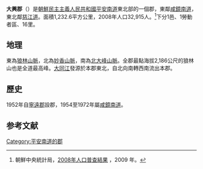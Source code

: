 {{Dablink|关于中国北魏时设置的同名郡，参见：[[大兴郡_(中国)|大兴郡 (中国)]]。}}
{{Infobox  Korean settlement
| context = north
| img = DPRK2006_Pyongnam-Daehung.PNG
| hangul = 대흥군
| hanja = {{linktext|大|興|郡}}
|rr=Daeheung-gun
|mr=Taehŭng-gun
| area_km2 = 1232.6
|  pop = 32915
| popyear = 2008
|  divs = 1邑、1勞動者區、16里
}}
'''大興郡'''（{{kor|諺=대흥군|漢=大興郡|羅=Taehŭng gun|f=y}}）是[[朝鮮民主主義人民共和國|朝鮮民主主義人民共和國]][[平安南道|平安南道]]東北部的一個郡，東鄰[[咸鏡南道|咸鏡南道]]，東北鄰[[慈江道|慈江道]]。面積1,232.6平方公里，2008年人口32,915人。<ref>朝鮮中央統計局，[http://unstats.un.org/unsd/demographic/sources/census/2010_PHC/North_Korea/Final%20national%20census%20report.pdf 2008年人口普查結果] {{Wayback|url=http://unstats.un.org/unsd/demographic/sources/census/2010_PHC/North_Korea/Final%20national%20census%20report.pdf |date=20100331091148 }}，2009 年。</ref>下分1邑、1勞動者區、16里。

==地理==
東為[[狼林山脈|狼林山脈]]，北為[[妙香山|妙香山脈]]，南為[[北大峰山脈|北大峰山脈]]。全郡最點海拔2,186公尺的狼林山也是全道最高峰。[[大同江|大同江]]發源於本郡東北，自北向南轉西南流出本郡。
==歷史==
1952年自[[寧遠郡|寧遠郡]]設郡，1954至1972年屬[[咸鏡南道|咸鏡南道]]。

==参考文献==
<div class="references-small">
<references></references>
</div>

{{平安南道行政區劃}}

{{DEFAULTSORT:Taehung-gun}}
[[Category:平安南道的郡|Category:平安南道的郡]]